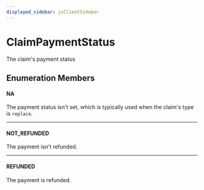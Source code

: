 ```yaml
---
displayed_sidebar: jsClientSidebar
---
```



# ClaimPaymentStatus

The claim's payment status

## Enumeration Members

#### NA

The payment status isn't set, which is typically used when the claim's type is `replace`.

___

#### NOT\_REFUNDED

The payment isn't refunded.

___

#### REFUNDED

The payment is refunded.
